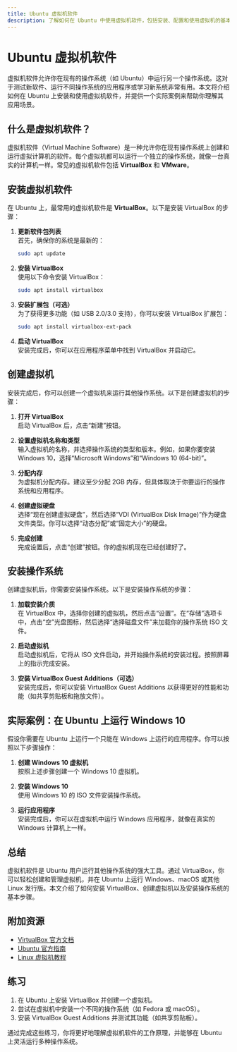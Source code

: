 ```yaml
---
title: Ubuntu 虚拟机软件
description: 了解如何在 Ubuntu 中使用虚拟机软件，包括安装、配置和使用虚拟机的基本步骤。适合初学者学习如何在 Ubuntu 上运行其他操作系统。
---
```


# Ubuntu 虚拟机软件

虚拟机软件允许你在现有的操作系统（如 Ubuntu）中运行另一个操作系统。这对于测试新软件、运行不同操作系统的应用程序或学习新系统非常有用。本文将介绍如何在 Ubuntu 上安装和使用虚拟机软件，并提供一个实际案例来帮助你理解其应用场景。

## 什么是虚拟机软件？

虚拟机软件（Virtual Machine Software）是一种允许你在现有操作系统上创建和运行虚拟计算机的软件。每个虚拟机都可以运行一个独立的操作系统，就像一台真实的计算机一样。常见的虚拟机软件包括 **VirtualBox** 和 **VMware**。

## 安装虚拟机软件

在 Ubuntu 上，最常用的虚拟机软件是 **VirtualBox**。以下是安装 VirtualBox 的步骤：

1. **更新软件包列表**  
   首先，确保你的系统是最新的：
   ```bash
   sudo apt update
   ```

2. **安装 VirtualBox**  
   使用以下命令安装 VirtualBox：
   ```bash
   sudo apt install virtualbox
   ```

3. **安装扩展包（可选）**  
   为了获得更多功能（如 USB 2.0/3.0 支持），你可以安装 VirtualBox 扩展包：
   ```bash
   sudo apt install virtualbox-ext-pack
   ```

4. **启动 VirtualBox**  
   安装完成后，你可以在应用程序菜单中找到 VirtualBox 并启动它。

## 创建虚拟机

安装完成后，你可以创建一个虚拟机来运行其他操作系统。以下是创建虚拟机的步骤：

1. **打开 VirtualBox**  
   启动 VirtualBox 后，点击“新建”按钮。

2. **设置虚拟机名称和类型**  
   输入虚拟机的名称，并选择操作系统的类型和版本。例如，如果你要安装 Windows 10，选择“Microsoft Windows”和“Windows 10 (64-bit)”。

3. **分配内存**  
   为虚拟机分配内存。建议至少分配 2GB 内存，但具体取决于你要运行的操作系统和应用程序。

4. **创建虚拟硬盘**  
   选择“现在创建虚拟硬盘”，然后选择“VDI (VirtualBox Disk Image)”作为硬盘文件类型。你可以选择“动态分配”或“固定大小”的硬盘。

5. **完成创建**  
   完成设置后，点击“创建”按钮。你的虚拟机现在已经创建好了。

## 安装操作系统

创建虚拟机后，你需要安装操作系统。以下是安装操作系统的步骤：

1. **加载安装介质**  
   在 VirtualBox 中，选择你创建的虚拟机，然后点击“设置”。在“存储”选项卡中，点击“空”光盘图标，然后选择“选择磁盘文件”来加载你的操作系统 ISO 文件。

2. **启动虚拟机**  
   启动虚拟机后，它将从 ISO 文件启动，并开始操作系统的安装过程。按照屏幕上的指示完成安装。

3. **安装 VirtualBox Guest Additions（可选）**  
   安装完成后，你可以安装 VirtualBox Guest Additions 以获得更好的性能和功能（如共享剪贴板和拖放文件）。

## 实际案例：在 Ubuntu 上运行 Windows 10

假设你需要在 Ubuntu 上运行一个只能在 Windows 上运行的应用程序。你可以按照以下步骤操作：

1. **创建 Windows 10 虚拟机**  
   按照上述步骤创建一个 Windows 10 虚拟机。

2. **安装 Windows 10**  
   使用 Windows 10 的 ISO 文件安装操作系统。

3. **运行应用程序**  
   安装完成后，你可以在虚拟机中运行 Windows 应用程序，就像在真实的 Windows 计算机上一样。

## 总结

虚拟机软件是 Ubuntu 用户运行其他操作系统的强大工具。通过 VirtualBox，你可以轻松创建和管理虚拟机，并在 Ubuntu 上运行 Windows、macOS 或其他 Linux 发行版。本文介绍了如何安装 VirtualBox、创建虚拟机以及安装操作系统的基本步骤。

## 附加资源

- [VirtualBox 官方文档](https://www.virtualbox.org/wiki/Documentation)
- [Ubuntu 官方指南](https://ubuntu.com/tutorials)
- [Linux 虚拟机教程](https://linuxconfig.org/virtualbox-tutorial)

## 练习

1. 在 Ubuntu 上安装 VirtualBox 并创建一个虚拟机。
2. 尝试在虚拟机中安装一个不同的操作系统（如 Fedora 或 macOS）。
3. 安装 VirtualBox Guest Additions 并测试其功能（如共享剪贴板）。

通过完成这些练习，你将更好地理解虚拟机软件的工作原理，并能够在 Ubuntu 上灵活运行多种操作系统。